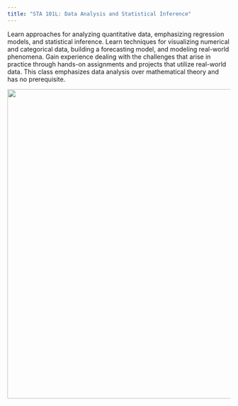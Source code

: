 ```yaml
---
title: "STA 101L: Data Analysis and Statistical Inference"
---
```


Learn approaches for analyzing quantitative data, emphasizing regression models, and statistical inference. Learn techniques for visualizing numerical and categorical data, building a forecasting model, and modeling real-world phenomena. Gain experience dealing with the challenges that arise in practice through hands-on assignments and projects that utilize real-world data. This class emphasizes data analysis over mathematical theory and has no prerequisite.

![](images/background-bikeshare.png){fig-alt="A series of six, generic data visualizations: a scatterplot, a density plot, a contour plot, a line plot, a box plot, and another scatterplot." width="700"}

